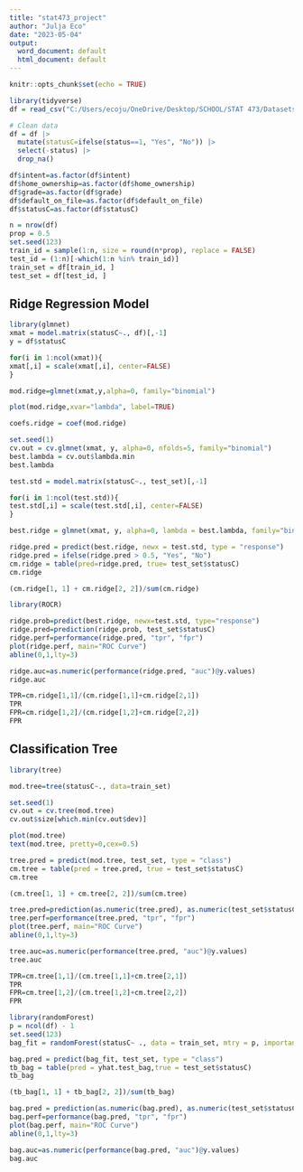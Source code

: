 ---
title: "stat473_project"
author: "Julja Eco"
date: "2023-05-04"
output:
  word_document: default
  html_document: default
---

```{r setup, include=FALSE}
knitr::opts_chunk$set(echo = TRUE)
```


```{r}
library(tidyverse)
df = read_csv("C:/Users/ecoju/OneDrive/Desktop/SCHOOL/STAT 473/Datasets/credit_risk_dataset.csv") 

# Clean data
df = df |>
  mutate(statusC=ifelse(status==1, "Yes", "No")) |>
  select(-status) |>
  drop_na()

df$intent=as.factor(df$intent)
df$home_ownership=as.factor(df$home_ownership)
df$grade=as.factor(df$grade)
df$default_on_file=as.factor(df$default_on_file)
df$statusC=as.factor(df$statusC)

n = nrow(df) 
prop = 0.5 
set.seed(123) 
train_id = sample(1:n, size = round(n*prop), replace = FALSE) 
test_id = (1:n)[-which(1:n %in% train_id)] 
train_set = df[train_id, ] 
test_set = df[test_id, ]

```

## Ridge Regression Model
```{r}
library(glmnet)
xmat = model.matrix(statusC~., df)[,-1]
y = df$statusC

for(i in 1:ncol(xmat)){
xmat[,i] = scale(xmat[,i], center=FALSE)
}

mod.ridge=glmnet(xmat,y,alpha=0, family="binomial")

plot(mod.ridge,xvar="lambda", label=TRUE)

coefs.ridge = coef(mod.ridge)

set.seed(1)
cv.out = cv.glmnet(xmat, y, alpha=0, nfolds=5, family="binomial")
best.lambda = cv.out$lambda.min
best.lambda

test.std = model.matrix(statusC~., test_set)[,-1]

for(i in 1:ncol(test.std)){
test.std[,i] = scale(test.std[,i], center=FALSE)
}

best.ridge = glmnet(xmat, y, alpha=0, lambda = best.lambda, family="binomial")
```


```{r}
ridge.pred = predict(best.ridge, newx = test.std, type = "response")
ridge.pred = ifelse(ridge.pred > 0.5, "Yes", "No")
cm.ridge = table(pred=ridge.pred, true= test_set$statusC)
cm.ridge

(cm.ridge[1, 1] + cm.ridge[2, 2])/sum(cm.ridge)

library(ROCR)

ridge.prob=predict(best.ridge, newx=test.std, type="response")
ridge.pred=prediction(ridge.prob, test_set$statusC)
ridge.perf=performance(ridge.pred, "tpr", "fpr")
plot(ridge.perf, main="ROC Curve")
abline(0,1,lty=3)

ridge.auc=as.numeric(performance(ridge.pred, "auc")@y.values)
ridge.auc

TPR=cm.ridge[1,1]/(cm.ridge[1,1]+cm.ridge[2,1])
TPR
FPR=cm.ridge[1,2]/(cm.ridge[1,2]+cm.ridge[2,2])
FPR

```

## Classification Tree
```{r}
library(tree)

mod.tree=tree(statusC~., data=train_set)

set.seed(1)
cv.out = cv.tree(mod.tree)
cv.out$size[which.min(cv.out$dev)]

plot(mod.tree)
text(mod.tree, pretty=0,cex=0.5)

tree.pred = predict(mod.tree, test_set, type = "class")
cm.tree = table(pred = tree.pred, true = test_set$statusC)
cm.tree

(cm.tree[1, 1] + cm.tree[2, 2])/sum(cm.tree)

tree.pred=prediction(as.numeric(tree.pred), as.numeric(test_set$statusC))
tree.perf=performance(tree.pred, "tpr", "fpr")
plot(tree.perf, main="ROC Curve")
abline(0,1,lty=3)

tree.auc=as.numeric(performance(tree.pred, "auc")@y.values)
tree.auc

TPR=cm.tree[1,1]/(cm.tree[1,1]+cm.tree[2,1])
TPR
FPR=cm.tree[1,2]/(cm.tree[1,2]+cm.tree[2,2])
FPR
```

```{r}
library(randomForest)
p = ncol(df) - 1
set.seed(123)
bag_fit = randomForest(statusC~ ., data = train_set, mtry = p, importance = TRUE)

bag.pred = predict(bag_fit, test_set, type = "class")
tb_bag = table(pred = yhat.test_bag,true = test_set$statusC)
tb_bag

(tb_bag[1, 1] + tb_bag[2, 2])/sum(tb_bag)

bag.pred = prediction(as.numeric(bag.pred), as.numeric(test_set$statusC))
bag.perf=performance(bag.pred, "tpr", "fpr")
plot(bag.perf, main="ROC Curve")
abline(0,1,lty=3)

bag.auc=as.numeric(performance(bag.pred, "auc")@y.values)
bag.auc
```



